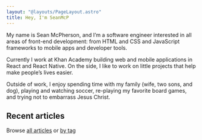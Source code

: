```yaml
---
layout: "@layouts/PageLayout.astro"
title: Hey, I'm SeanMcP
---
```



My name is Sean McPherson, and I’m a software engineer interested in all areas of front-end development: from HTML and CSS and JavaScript frameworks to mobile apps and developer tools.

Currently I work at Khan Academy building web and mobile applications in React and React Native. On the side, I like to work on little projects that help make people’s lives easier.

Outside of work, I enjoy spending time with my family (wife, two sons, and dog), playing and watching soccer, re-playing my favorite board games, and trying not to embarrass Jesus Christ.

## Recent articles

<ArticleList count={3} />

Browse [all articles](/articles/) or [by tag](/tags/)
